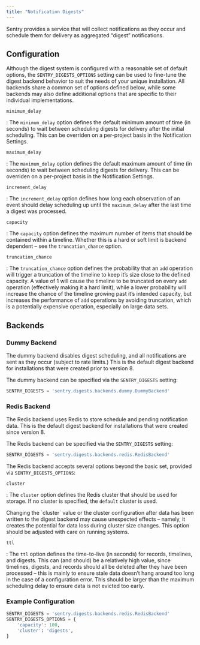 ```yaml
---
title: "Notification Digests"
---
```


Sentry provides a service that will collect notifications as they occur and schedule them for delivery as aggregated “digest” notifications.

## Configuration

Although the digest system is configured with a reasonable set of default options, the `SENTRY_DIGESTS_OPTIONS` setting can be used to fine-tune the digest backend behavior to suit the needs of your unique installation. All backends share a common set of options defined below, while some backends may also define additional options that are specific to their individual implementations.

`minimum_delay`

: The `minimum_delay` option defines the default minimum amount of time (in seconds) to wait between scheduling digests for delivery after the initial scheduling. This can be overriden on a per-project basis in the Notification Settings.

`maximum_delay`

: The `maximum_delay` option defines the default maximum amount of time (in seconds) to wait between scheduling digests for delivery. This can be overriden on a per-project basis in the Notification Settings.

`increment_delay`

: The `increment_delay` option defines how long each observation of an event should delay scheduling up until the `maximum_delay` after the last time a digest was processed.

`capacity`

: The `capacity` option defines the maximum number of items that should be contained within a timeline. Whether this is a hard or soft limit is backend dependent – see the `truncation_chance` option.

`truncation_chance`

: The `truncation_chance` option defines the probability that an `add` operation will trigger a truncation of the timeline to keep it’s size close to the defined capacity. A value of 1 will cause the timeline to be truncated on every `add` operation (effectively making it a hard limit), while a lower probability will increase the chance of the timeline growing past it’s intended capacity, but increases the performance of `add` operations by avoiding truncation, which is a potentially expensive operation, especially on large data sets.

## Backends

### Dummy Backend

The dummy backend disables digest scheduling, and all notifications are sent as they occur (subject to rate limits.) This is the default digest backend for installations that were created prior to version 8.

The dummy backend can be specified via the `SENTRY_DIGESTS` setting:

```python
SENTRY_DIGESTS = 'sentry.digests.backends.dummy.DummyBackend'
```

### Redis Backend

The Redis backend uses Redis to store schedule and pending notification data. This is the default digest backend for installations that were created since version 8.

The Redis backend can be specified via the `SENTRY_DIGESTS` setting:

```python
SENTRY_DIGESTS = 'sentry.digests.backends.redis.RedisBackend'
```

The Redis backend accepts several options beyond the basic set, provided via `SENTRY_DIGESTS_OPTIONS`:

`cluster`

: The `cluster` option defines the Redis cluster that should be used for storage. If no cluster is specified, the `default` cluster is used.

<Alert level="warning" title="Important">
Changing the `cluster` value or the cluster configuration after data has been written to the digest backend may cause unexpected effects – namely, it creates the potential for data loss during cluster size changes. This option should be adjusted with care on running systems.
<Alert>

`ttl`

: The `ttl` option defines the time-to-live (in seconds) for records, timelines, and digests. This can (and should) be a relatively high value, since timelines, digests, and records should all be deleted after they have been processed – this is mainly to ensure stale data doesn’t hang around too long in the case of a configuration error. This should be larger than the maximum scheduling delay to ensure data is not evicted too early.

### Example Configuration

```python
SENTRY_DIGESTS = 'sentry.digests.backends.redis.RedisBackend'
SENTRY_DIGESTS_OPTIONS = {
    'capacity': 100,
    'cluster': 'digests',
}
```
